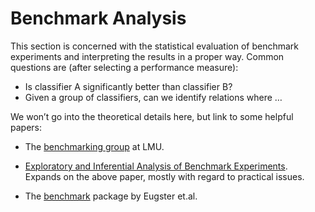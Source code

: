 # Benchmark Analysis

This section is concerned with the statistical evaluation of benchmark
experiments and interpreting the results in a proper way. Common questions
are (after selecting a performance measure):

* Is classifier A significantly better than classifier B?
* Given a group of classifiers, can we identify relations where ...

We won't go into the theoretical details here, but link to some helpful papers:

<!--- * [[Salzberg1997]](../literature.md#[Salzberg1997]) is a good introduction to the topic.

* [[Dietterich1998]](../literature.md#[Dietterich1998]) FIXME

* [[Hornik1998]](../literature.md#[Hornik1998]) tries to establish a general, statistically valid framework of the theory. Also contains a good overview and critique of previous methods and tests.
-->

* The [benchmarking group](http://www.stat.uni-muenchen.de/institut/ag/leisch/work/benchmarking.html) at LMU.

* [Exploratory and Inferential Analysis of Benchmark Experiments](http://epub.ub.uni-muenchen.de/4134/).
  Expands on the above paper, mostly with regard to practical issues.

* The [benchmark](http://r-forge.r-project.org/projects/benchmark/) package by Eugster et.al.

